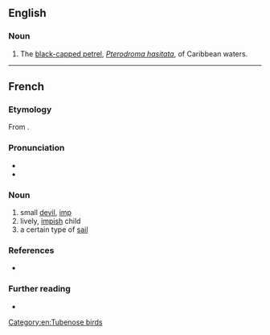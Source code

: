 ==English==

===Noun===
{{en-noun}}

# The [[black-capped petrel]], ''[[Pterodroma hasitata]]'', of Caribbean waters.

[[Category:en:Tubenose birds]]

----

==French==

===Etymology===
From {{af|fr|diable|t1=devil|-ot|-in}}.

===Pronunciation===
* {{fr-IPA}}
* {{audio|fr|Fr-Paris--diablotin.ogg|Audio (Paris)}}

===Noun===
{{fr-noun|m}}

# small [[devil]], [[imp]]
# lively, [[impish]] child
# a certain type of [[sail]]

===References===
* {{R:NPLarousse}}

===Further reading===
* {{R:TLFi}}